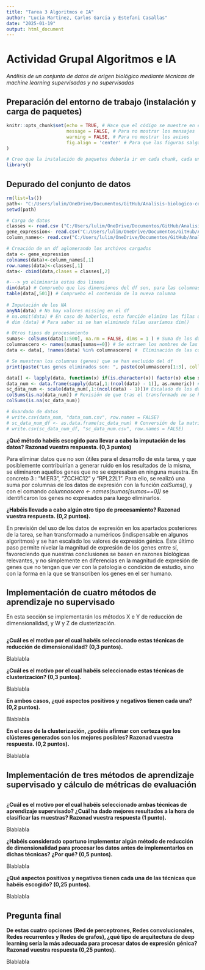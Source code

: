 ---
title: "Tarea 3 Algoritmos e IA"
author: "Lucia Martinez, Carlos Garcia y Estefani Casallas"
date: "2025-01-19"
output: html_document
---

# Actividad Grupal Algoritmos e IA 

*Análisis de un conjunto de datos de origen biológico mediante técnicas de machine learning supervisadas y no supervisadas*

## Preparación del entorno de trabajo (instalación y carga de paquetes)

```{r setup, include=TRUE}
knitr::opts_chunk$set(echo = TRUE, # Hace que el código se muestre en el html
                      message = FALSE, # Para no mostrar los mensajes
                      warning = FALSE, # Para no mostrar los avisos
                      fig.align = 'center' # Para que las figuras salgan alineadas en el html
)

# Creo que la instalación de paquetes debería ir en cada chunk, cada uno sabe lo que pone para su parte del trabajo. Cuando esté completo trasladamos las líneas de código de instalación a esta parte.
library()

```

## Depurado del conjunto de datos

```{r cargar_datos}
rm(list=ls())
path<- "C:/Users/lulim/OneDrive/Documentos/GitHub/Analisis-biologico-con-Machine-Learning/muestras"
setwd(path)

# Carga de datos 
classes <- read.csv ("C:/Users/lulim/OneDrive/Documentos/GitHub/Analisis-biologico-con-Machine-Learning/muestras/classes.csv", sep = ";", header = FALSE)
gene_expression<- read.csv("C:/Users/lulim/OneDrive/Documentos/GitHub/Analisis-biologico-con-Machine-Learning/muestras/gene_expression.csv", sep = ";", header = FALSE)
column_names<- read.csv("C:/Users/lulim/OneDrive/Documentos/GitHub/Analisis-biologico-con-Machine-Learning/muestras/column_names.txt", sep = ";", header = FALSE)

# Creación de un df aglomerando los archivos cargados
data <- gene_expression
colnames(data)<-column_names[,1]
row.names(data)<-classes[,1]
data<- cbind(data,clases = classes[,2]

#---> yo eliminaria estas dos lineas
dim(data) # Compruebo que las dimensiones del df son, para las columnas, una unidad mayor que en el df "gene_expression"
table(data[,501]) # Compruebo el contenido de la nueva columna
      
# Imputación de los NA
anyNA(data) # No hay valores missing en el df
# na.omit(data) # En caso de haberlos, esta función elimina las filas que tengan un NA
# dim (data) # Para saber si se han eliminado filas usaríamos dim()

# Otros tipos de procesamiento
sumas<- colSums(data[1:500], na.rm = FALSE, dims = 1 ) # Suma de los datos por columnas
columnascero <- names(sumas[sumas==0]) # Se extraen los nombres de las columnas cuyas sumas son == 0
data <- data[, !names(data) %in% columnascero] #  Eliminación de las columnas

# Se muestran los columnas (genes) que se han excluido del df
print(paste("Los genes eliminados son: ", paste(columnascero[1:3], collapse = ", ")))

data[] <- lapply(data, function(x) if(is.character(x)) factor(x) else x)#transformamos las variables categóricas en factores
data_num <- data.frame(sapply(data[,1:(ncol(data) - 1)], as.numeric)) # Conversión de los valores de expresión a numéricos.
sc_data_num <- scale(data_num[,1:(ncol(data) - 1)])# Escalado de los datos
colSums(is.na(data_num)) # Revisión de que tras el transformado no se han generado valores NA
colSums(is.na(sc_data_num))

# Guardado de datos
# write.csv(data_num, "data_num.csv", row.names = FALSE)
# sc_data_num_df <- as.data.frame(sc_data_num) # Conversión de la matriz a un data frame 
# write.csv(sc_data_num_df, "sc_data_num.csv", row.names = FALSE)
```

**¿Qué método habéis escogido para llevar a cabo la imputación de los datos? Razonad vuestra respuesta. (0,3 puntos)**

Para eliminar datos que no son útiles para el desarrollo de esta tarea, y que posiblemente contribuirían a generar ruido en los resultados de la misma, se eliminaron aquellos genes que no se expresaban en ninguna muestra. En concreto 3 : "MIER3", "ZCCHC12" y "RPL22L1". Para ello, se realizó una suma por columnas de los datos de expresión con la función *colSums()*, y con el comando  *columnascero <- names(sumas[sumas==0])* se identificaron los genes no expresados para luego eliminarlos.

**¿Habéis llevado a cabo algún otro tipo de procesamiento? Razonad vuestra respuesta. (0,2 puntos).**

En previsión del uso de los datos de expresión en los apartados posteriores de la tarea, se han transformado a numéricos (indispensable en algunos algoritmos) y se han escalado los valores de expresión génica. Este último paso permite nivelar la magnitud de expresión de los genes entre sí, favoreciendo que nuestras conclusiones se basen en razones biológicas relevantes, y no simplemente en diferencias en la magnitud de expresión de genes que no tengan que ver con la patología o condición de estudio, sino con la forma en la que se transcriben los genes en el ser humano.

## Implementación de cuatro métodos de aprendizaje no supervisado

En esta sección se implementarán los métodos X e Y de reducción de dimensionalidad, y W y Z de clusterización.

```{r}

```

**¿Cuál es el motivo por el cual habéis seleccionado estas técnicas de reducción de dimensionalidad? (0,3 puntos).**

Blablabla

**¿Cuál es el motivo por el cual habéis seleccionado estas técnicas de clusterización? (0,3 puntos).**

Blablabla

**En ambos casos, ¿qué aspectos positivos y negativos tienen cada una? (0,2 puntos).**

Blablabla

**En el caso de la clusterización, ¿podéis afirmar con certeza que los clústeres generados son los mejores posibles? Razonad vuestra respuesta. (0,2 puntos).**

Blablabla

## Implementación de tres métodos de aprendizaje supervisado y cálculo de métricas de evaluación

```{r}

```

**¿Cuál es el motivo por el cual habéis seleccionado ambas técnicas de aprendizaje supervisado? ¿Cuál ha dado mejores resultados a la hora de clasificar las muestras? Razonad vuestra respuesta (1 punto).**

Blablabla

**¿Habéis considerado oportuno implementar algún método de reducción de dimensionalidad para procesar los datos antes de implementarlos en dichas técnicas? ¿Por qué? (0,5 puntos).**

Blablabla

**¿Qué aspectos positivos y negativos tienen cada una de las técnicas que habéis escogido? (0,25 puntos).**

Blablabla

## Pregunta final

**De estas cuatro opciones (Red de perceptrones, Redes convolucionales, Redes recurrentes y Redes de grafos), ¿qué tipo de arquitectura de deep learning sería la más adecuada para procesar datos de expresión génica? Razonad vuestra respuesta (0,25 puntos).**

Blablabla
